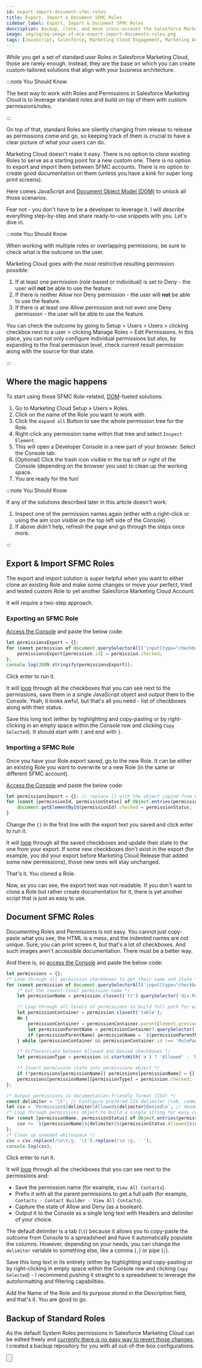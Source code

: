 ```yaml
---
id: export-import-document-sfmc-roles
title: Export, Import & Document SFMC Roles
sidebar_label: Export, Import & Document SFMC Roles
description: Backup, clone, and move cross-account the Salesforce Marketing Cloud roles. In seconds.
image: img/og/og-image-sf-mce-export-import-documents-roles.png
tags: [JavaScript, Salesforce, Marketing Cloud Engagement, Marketing Automation, Configuration, Users, Setup]
---
```



<LeadText content="Backup, clone, and move cross-account the Salesforce Marketing Cloud roles. In seconds." />

While you get a set of standard user Roles in Salesforce Marketing Cloud, those are rarely enough. Instead, they are the base on which you can create custom-tailored solutions that align with your business architecture.

:::note You Should Know

The best way to work with Roles and Permissions in Salesforce Marketing Cloud is to leverage standard roles and build on top of them with custom permissions/roles.

:::

On top of that, standard Roles are silently changing from release to release as permissions come and go, so keeping track of them is crucial to have a clear picture of what your users can do.

Marketing Cloud doesn't make it easy. There is no option to clone existing Roles to serve as a starting point for a new custom one. There is no option to export and import them between SFMC accounts. There is no option to create good documentation on them (unless you have a kink for super long print screens).

Here comes JavaScript and [Document Object Model (DOM)](/docs/js/js-dom.mdx) to unlock all those scenarios.

Fear not - you don't have to be a developer to leverage it. I will describe everything step-by-step and share ready-to-use snippets with you. Let's dive in.

:::note You Should Know

When working with multiple roles or overlapping permissions, be sure to check what is the outcome on the user.

Marketing Cloud goes with the most restrictive resulting permission possible:

1. If at least one permission (role-based or individual) is set to Deny - the user will __not__ be able to use the feature.
2. If there is neither Allow nor Deny permission - the user will __not__ be able to use the feature.
3. If there is at least one Allow permission and not even one Deny permission - the user will be able to use the feature.

You can check the outcome by going to Setup > Users > Users > clicking checkbox next to a user > clicking Manage Roles > Edit Permissions. In this place, you can not only configure individual permissions but also, by expanding to the final permission level, check current result permission along with the source for that state.

:::

## Where the magic happens

To start using those SFMC Role-related, [DOM](/docs/js/js-dom.mdx)-fueled solutions:

1. Go to Marketing Cloud Setup » Users » Roles.
2. Click on the name of the Role you want to work with.
3. Click the `expand all` Button to see the whole permission tree for the Role.
4. Right-click any permission name within that tree and select `Inspect Element`.
5. This will open a Developer Console in a new part of your browser. Select the Console tab.
6. [Optional] Click the trash icon visible in the top left or right of the Console (depending on the browser you use) to clean up the working space.
7. You are ready for the fun!

:::note You Should Know

If any of the solutions described later in this article doesn't work:

1. Inspect one of the permission names again (either with a right-click or using the aim icon visible on the top left side of the Console).
2. If above didn't help, refresh the page and go through the steps once more.

:::

## Export & Import SFMC Roles

The export and import solution is super helpful when you want to either clone an existing Role and make some changes or move your perfect, tried and tested custom Role to yet another Salesforce Marketing Cloud Account.

It will require a two-step approach.

### Exporting an SFMC Role

[Access the Console](#where-the-magic-happens) and paste the below code:

```js title="Export SFMC role"
let permissionsExport = {};
for (const permission of document.querySelectorAll('input[type="checkbox"]')) {
    permissionsExport[permission.id] = permission.checked;
};
console.log(JSON.stringify(permissionsExport));
```

Click enter to run it.

It will [loop](/docs/js/js-loops.mdx) through all the checkboxes that you can see next to the permissions, save them in a single JavaScript object and output them to the Console. Yeah, it looks awful, but that's all you need - list of checkboxes along with their status.

Save this long text (either by highlighting and copy-pasting or by right-clicking in an empty space within the Console row and clicking `Copy Selected`). It should start with `{` and end with `}`.

### Importing a SFMC Role

Once you have your Role export saved, go to the new Role. It can be either an existing Role you want to overwrite or a new Role (in the same or different SFMC account).

[Access the Console](#where-the-magic-happens) and paste the below code:

```js {1} title="Import SFMC role"
let permissionsImport = {}; // replace {} with the object copied from Export script output
for (const [permissionId, permissionStatus] of Object.entries(permissionsImport)) {
    document.getElementById(permissionId).checked = permissionStatus;
}
```

Change the `{}` in the first line with the export text you saved and click enter to run it.

It will [loop](/docs/js/js-loops.mdx) through all the saved checkboxes and update their state to the one from your export. If some new checkboxes don't exist in the export (for example, you did your export before Marketing Cloud Release that added some new permissions), those new ones will stay unchanged.

That's it. You cloned a Role.

Now, as you can see, the export text was not readable. If you don't want to clone a Role but rather create documentation for it, there is yet another script that is just as easy to use.

## Document SFMC Roles

Documenting Roles and Permissions is not easy. You cannot just copy-paste what you see, the HTML is a mess, and the indented names are not unique. Sure, you can print screen it, but that's a lot of checkboxes. And such images aren't accessible documentation. There must be a better way.

And there is, so [access the Console](#where-the-magic-happens) and paste the below code:

```js {24} title="Create documentation of your SFMC role"
let permissions = {};
/* Loop through all permission checkboxes to get their name and state */
for (const permission of document.querySelectorAll('input[type="checkbox"]')) {
    /* Get the lowest-level permission name */
    let permissionName = permission.closest('tr').querySelector('div.PermissionNameText').innerText;

    /* Loop through all levels of permissions to build full path for each permission */
    let permissionContainer = permission.closest('table');
    do {
        permissionContainer = permissionContainer.parentElement.previousElementSibling;
        let permissionParentName = permissionContainer?.querySelector('div.PermissionNameText')?.innerText;
        if (permissionParentName) permissionName = `${permissionParentName} - ${permissionName}`;
    } while (permissionContainer && permissionContainer.id !== 'RolePanel');

    /* Differentiate between Allowed and Denied checkboxes */
    let permissionType = permission.id.startsWith('a') ? 'Allowed' : 'Denied';

    /* Insert permission state into permissions object */
    if (!permissions[permissionName]) permissions[permissionName] = {};
    permissions[permissionName][permissionType] = permission.checked;
};

/* Output permissions in documentation-friendly format (CSV) */
const delimiter = '\t'; // Configure prefered CSV delimiter (tab, comma, pipe, etc.)
let csv = `Permission${delimiter}Allowed${delimiter}Denied\n`; // Headers
/* Loop through permissions object to build a single string for easy copying from console to table */
for (const [permissionName, permissionStatus] of Object.entries(permissions)) {
    csv += `${permissionName}${delimiter}${permissionStatus.Allowed}${delimiter}${permissionStatus.Denied}\n`;
};
/* Clean up uneeded whitespace */
csv = csv.replace(/\n\t/g, '\t').replace(/\n /g, ' ');
console.log(csv);
```

Click enter to run it.

It will [loop](/docs/js/js-loops.mdx) through all the checkboxes that you can see next to the permissions and:

- Save the permission name (for example, `View All Contacts`).
- Prefix it with all the parent permissions to get a full path (for example, `Contacts - Contact Builder - View All Contacts`).
- Capture the state of Allow and Deny (as a boolean).
- Output it to the Console as a single long text with Headers and delimiter of your choice.

The default delimiter is a tab (`\t`) because it allows you to copy-paste the outcome from Console to a spreadsheet and have it automatically populate the columns. However, depending on your needs, you can change the `delimiter` variable to something else, like a comma (`,`)  or pipe (`|`).

Save this long text in its entirety (either by highlighting and copy-pasting or by right-clicking in empty space within the Console row and clicking `Copy Selected`) - I recommend pushing it straight to a spreadsheet to leverage the autoformatting and filtering capabilities.

Add the Name of the Role and its purpose stored in the Description field, and that's it. You are good to go.

## Backup of Standard Roles

As the default System Roles permissions in Salesforce Marketing Cloud can be edited freely and [currently there is no easy way to revert those changes](/sites/ideas/salesforce/marketing-cloud-engagement-ideas/#restore-default-permissions-for-sfmc-standard-system-roles), I created a backup repository for you with all out-of-the-box configurations.

<Button
 link='https://github.com/MateuszDabrowski/sfmc-roles-backup'
 text='SFMC Roles Backup'
 newTab='true'
/>